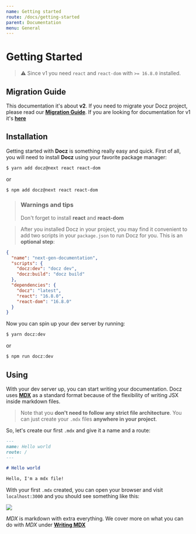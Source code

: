 ```yaml
---
name: Getting started
route: /docs/getting-started
parent: Documentation
menu: General
---
```


# Getting Started

> ⚠️ Since v1 you need `react` and `react-dom` with `>= 16.8.0` installed.

## Migration Guide

This documentation it's about **v2**. If you need to migrate your Docz project, please read our [**Migration Guide**](/docs/migration-guide).
If you are looking for documentation for v1 it's [**here**](https://docz-v1.surge.sh/)

## Installation

Getting started with **Docz** is something really easy and quick.
First of all, you will need to install **Docz** using your favorite package manager:

```bash
$ yarn add docz@next react react-dom
```
or
```bash
$ npm add docz@next react react-dom
```

> ### Warnings and tips
> Don't forget to install **react** and **react-dom**

> After you installed Docz in your project, you may find it convenient to add two scripts in your `package.json` to run Docz for you. This is an **optional step**:

```json
{
  "name": "next-gen-documentation",
  "scripts": {
    "docz:dev": "docz dev",
    "docz:build": "docz build"
  },
  "dependencies": {
    "docz": "latest",
    "react": "16.8.0",
    "react-dom": "16.8.0"
  }
}
```

Now you can spin up your dev server by running:

```bash
$ yarn docz:dev
```
or
```bash
$ npm run docz:dev
```

## Using

With your dev server up, you can start writing your documentation. Docz uses [**MDX**](https://mdxjs.com/) as a standard
format because of the flexibility of writing JSX inside markdown files.

> Note that you **don't need to follow any strict file architecture**. You can just create your `.mdx` files **anywhere in your project**.

So, let's create our first `.mdx` and give it a name and a route:

```markdown
---
name: Hello world
route: /
---

# Hello world

Hello, I'm a mdx file!
```

With your first `.mdx` created, you can open your browser and visit `localhost:3000` and you should see something like this:

![](https://cdn-std.dprcdn.net/files/acc_649651/Y825GV)

_MDX_ is markdown with extra everything. We cover more on what you can do with _MDX_ under [**Writing MDX**](/docs/writing-mdx)
